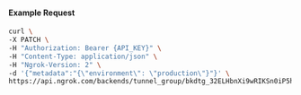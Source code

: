 #### Example Request

```bash
curl \
-X PATCH \
-H "Authorization: Bearer {API_KEY}" \
-H "Content-Type: application/json" \
-H "Ngrok-Version: 2" \
-d '{"metadata":"{\"environment\": \"production\"}"}' \
https://api.ngrok.com/backends/tunnel_group/bkdtg_32ELHbnXi9wRIKSn0iP5hzlPTQg
```
